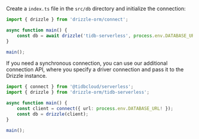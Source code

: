 Create a `index.ts` file in the `src/db` directory and initialize the connection:

```typescript copy filename="index.ts"
import { drizzle } from 'drizzle-orm/connect';

async function main() {
    const db = await drizzle('tidb-serverless', process.env.DATABASE_URL!);
}

main();
```

If you need a synchronous connection, you can use our additional connection API, 
where you specify a driver connection and pass it to the Drizzle instance.

```typescript copy"
import { connect } from '@tidbcloud/serverless';
import { drizzle } from 'drizzle-orm/tidb-serverless';

async function main() {
    const client = connect({ url: process.env.DATABASE_URL! });
    const db = drizzle(client);
}

main();
```